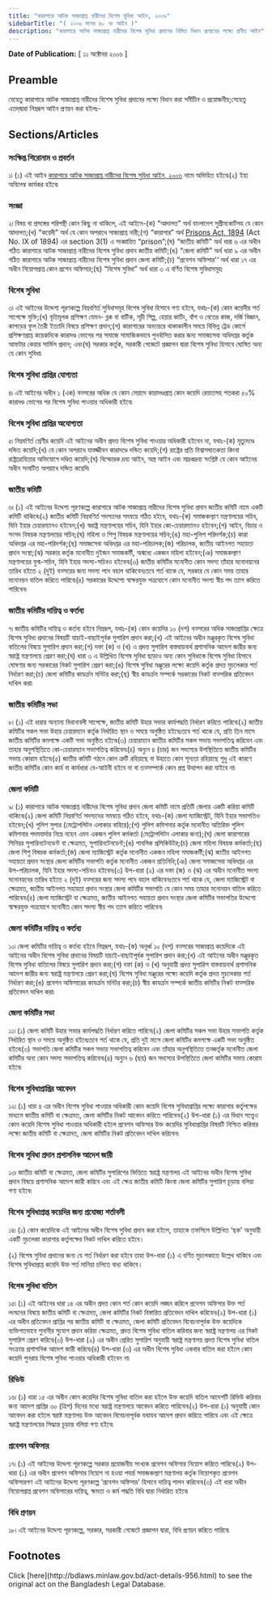 ```yaml
---
title: "কারাগারে আটক সাজাপ্রাপ্ত নারীদের বিশেষ সুবিধা আইন, ২০০৬"
sidebarTitle: "( ২০০৬ সনের ৪৮ নং আইন )"
description: "কারাগারে আটক সাজাপ্রাপ্ত নারীদের বিশেষ সুবিধা প্রদানের নিমিত্ত বিধান প্রণয়নের লক্ষ্যে প্রণীত আইন"
---
```


**Date of Publication:** [ ১১ অক্টোবর ২০০৬ ]

## Preamble

যেহেতু কারাগারে আটক সাজাপ্রাপ্ত নারীদের বিশেষ সুবিধা প্রদানের লক্ষ্যে বিধান করা সমীচীন ও প্রয়োজনীয়;সেহেতু এতদ্‌দ্বারা নিম্নরূপ আইন প্রণয়ন করা হইলঃ-

## Sections/Articles

### সংক্ষিপ্ত শিরোনাম ও প্রবর্তন

১৷ (১) এই আইন [কারাগারে আটক সাজাপ্রাপ্ত নারীদের বিশেষ সুবিধা আইন, ২০০৬](/act-956.html "কারাগারে আটক সাজাপ্রাপ্ত নারীদের বিশেষ সুবিধা আইন, ২০০৬") নামে অভিহিত হইবে৷(২) ইহা অবিলেম্ব কার্যকর হইবে৷

### সংজ্ঞা

২৷ বিষয় বা প্রসঙ্গের পরিপন্থী কোন কিছু না থাকিলে, এই আইনে-(ক) “আদালত” অর্থ বাংলাদেশ সুপ্রীমকোর্টসহ যে কোন আদালত;(খ) “কয়েদী” অর্থ যে কোন অপরাধে সাজাপ্রাপ্ত নারী;(গ) “কারাগার” অর্থ [Prisons Act, 1894](/act-69.html "Prisons Act, 1894") (Act No. IX of 1894) এর section 3(1) এ সংজ্ঞায়িত “prison”;(ঘ) “জাতীয় কমিটি” অর্থ ধারা ৬ এর অধীন গঠিত কারাগারে আটক সাজাপ্রাপ্ত নারীদের বিশেষ সুবিধা প্রদান জাতীয় কমিটি;(ঙ) “জেলা কমিটি” অর্থ ধারা ৯ এর অধীন গঠিত কারাগারে আটক সাজাপ্রাপ্ত নারীদের বিশেষ সুবিধা প্রদান জেলা কমিটি;(চ) “প্রবেশন অফিসার'‘ অর্থ ধারা ১৭ এর অধীন নিয়োগপ্রাপ্ত কোন প্রশেন অফিসার;(ছ) “বিশেষ সুবিধা” অর্থ ধারা ৩ এ বর্ণিত বিশেষ সুবিধাসমূহ৷

### বিশেষ সুবিধা

৩৷ এই আইনের উদ্দেশ্য পূরণকল্পে নিম্নবণির্ত সুবিধাসমূহ বিশেষ সুবিধা হিসাবে গণ্য হইবে, যথাঃ-(ক) কোন কয়েদীর শর্ত সাপেক্ষে মুক্তি;(খ) বৃত্তিমূলক প্রশিক্ষণ যেমন- ব্লক বা বাটিক, সূচী শিল্প, হেয়ার কাটিং, বাঁশ ও বেতের কাজ, দর্জি বিজ্ঞান, কাপড়ের ফুল তৈরী ইত্যাদি বিষয়ে প্রশিক্ষণ প্রদান;(গ) কারাগারের অভ্যন্তরে থাকাকালীন সময়ে বিভিন্ন ট্রেড কোর্সে প্রশিক্ষণপ্রাপ্ত কয়েকদিকে কারাদণ্ড ভোগের পর সমাজে সামাজিকভাবে পুনর্বাসিত করার জন্য সমাজসেবা অধিদপ্তর কর্তৃক আফটার কেয়ার সার্ভিস প্রদান; এবং(ঘ) সরকার কর্তৃক, সরকারী গেজেটে প্রজ্ঞাপন দ্বারা বিশেষ সুবিধা হিসাবে ঘোষিত অন্য যে কোন সুবিধা৷

### বিশেষ সুবিধা প্রাপ্তির যোগ্যতা

৪৷ এই আইনের অধীন ১ (এক) বত্সরের অধিক যে কোন মেয়াদে কারাদণ্ডপ্রাপ্ত কোন কয়েদি রেয়াতসহ শতকরা ৫০% কারাদণ্ড ভোগের পর বিশেষ সুবিধা পাওয়ার অধিকারী হইবে৷

### বিশেষ সুবিধা প্রাপ্তির অযোগ্যতা

৫৷ নিম্নবণির্ত শ্রেণীর কয়েদি এই আইনের অধীন প্রদত্ত বিশেষ সুবিধা পাওয়ার অধিকারী হইবেন না, যথাঃ-(ক) মৃত্যুদণ্ডে দন্ডিত কয়েদি;(খ) যে কোন অপরাধে যাবজ্জীবন কারাদণ্ডে দন্ডিত কয়েদি;(গ) রাষ্ট্রের প্রতি বিশ্বাসঘাতকতা কিংবা রাষ্ট্রদ্রোহিতার অভিযোগে দণ্ডিত কয়েদি;(ঘ) বিস্ফোরক দ্রব্য আইন, অস্ত্র আইন এবং মাদ্রকদ্রব্য সংশ্লিষ্ট যে কোন আইনের অধীন সংঘটিত অপরাধে দন্ডিত কয়েদি৷

### জাতীয় কমিটি

৬৷ (১) এই আইনের উদ্দেশ্য পূরণকল্পে কারাগারে আটক সাজাপ্রাপ্ত নারীদের বিশেষ সুবিধা প্রদান জাতীয় কমিটি নামে একটি কমিটি থাকিবে৷(২) জাতীয় কমিটি নিম্নবণির্ত সদস্যদের সমন্বয়ে গঠিত হইবে, যথাঃ-(ক) সমাজকল্যাণ মন্ত্রণালয়ের সচিব, যিনি ইহার চেয়ারম্যানও হইবেন;(খ) স্বরাষ্ট্র মন্ত্রণালয়ের সচিব, যিনি ইহার কো-চেয়ারম্যানও হইবেন;(গ) আইন, বিচার ও সংসদ বিষয়ক মন্ত্রণালয়ের সচিব;(ঘ) মহিলা ও শিশু বিষয়ক মন্ত্রণালয়ের সচিব;(ঙ) মহা-পুলিশ পরিদর্শক;(চ) কারা অধিদপ্তর এর মহা-পরিদর্শক;(ছ) সমাজসেবা অধিদপ্তর এর মহা-পরিচালক;(জ) পরিচালক, জাতীয় আইনগত সহায়তা প্রদান সংস্থা;(ঝ) সরকার কর্তৃক মনোনীত দুইজন সমাজকর্মী, অন্মধ্যে একজন মহিলা হইবেন;(ঞ) সমাজকল্যাণ মন্ত্রণালয়ের যুগ্ম-সচিব, যিনি ইহার সদস্য-সচিবও হইবেন৷(৩) জাতীয় কমিটির মনোনীত কোন সদস্য তাঁহার মনোনয়নের তারিখ হইতে ২ (দুই) বত্সরের জন্য সদস্য পদে বহাল থাকিবেনঃতবে শর্ত থাকে যে, সরকার যে কোন সময় তাহার মনোনয়ন বাতিল করিতে পারিবে৷(৪) সরকারের উদ্দেশ্যে স্বাক্ষরযুক্ত পত্রযোগে কোন মনোনীত সদস্য স্বীয় পদ ত্যাগ করিতে পারিবেন৷

### জাতীয় কমিটির দায়িত্ব ও কর্তব্য

৭৷ জাতীয় কমিটির দায়িত্ব ও কর্তব্য হইবে নিম্নরূপ, যথাঃ-(ক) কোন কয়েদির ১০ (দশ) বত্সরের অধিক সাজাপ্রাপ্তির ক্ষেত্রে বিশেষ সুবিধা প্রদানের বিষয়টি যাচাই-বাছাইপূর্বক সুপারিশ প্রদান করা;(খ) এই আইনের অধীন মঞ্জুরকৃত বিশেষ সুবিধা বাতিলের বিষয়ে সুপারিশ প্রদান করা;(গ) দফা (ক) ও (খ) এ প্রদত্ত সুপারিশ বাস্তবায়নার্থ প্রশাসনিক আদেশ জারীর জন্য স্বরাষ্ট্র মন্ত্রণালয়ে প্রেরণ করা;(ঘ) ধারা ৩ এ উল্লিখিত বিশেষ সুবিধা ছাড়াও অন্য কোন সুবিধাকে বিশেষ সুবিধা হিসাবে ঘোষণার জন্য সরকারের নিকট সুপারিশ প্রেরণ করা;(ঙ) বিশেষ সুবিধা মঞ্জুরের লক্ষ্যে কয়েদি কর্তৃক প্রদত্ত মুচলেকার শর্ত নির্ধারণ করা;(চ) জেলা কমিটির কাযর্ক্রম মনিটর করা;(ছ) স্বীয় কাযর্ক্রম সম্পর্কে সরকারের নিকট বাত্সরিক প্রতিবেদন দাখিল করা৷

### জাতীয় কমিটির সভা

৮৷ (১) এই ধারার অন্যান্য বিধানাবলী সাপেক্ষে, জাতীয় কমিটি উহার সভার কার্যপদ্ধতি নির্ধারণ করিতে পারিবে৷(২) জাতীয় কমিটির সকল সভা উহার চেয়ারম্যান কর্তৃক নির্ধারিত স্থান ও সময়ে অনুষ্ঠিত হইবেঃতবে শর্ত থাকে যে, প্রতি তিন মাসে জাতীয় কমিটির কমপক্ষে একটি সভা অনুষ্ঠিত হইবে৷(৩) চেয়ারম্যান জাতীয় কমিটির সকল সভায় সভাপতিত্ব করিবেন এবং তাহার অনুপস্থিতিতে কো-চেয়ারম্যান সভাপতিত্ব করিবেন৷(৪) অন্যুন ৪ (চার) জন সদস্যের উপস্থিতিতে জাতীয় কমিটির সভায় কোরাম হইবে৷(৫) জাতীয় কমিটি গঠনে কোন ত্রুটি রহিয়াছে বা উহাতে কোন শূন্যতা রহিয়াছে শুধু এই কারণে জাতীয় কমিটির কোন কার্য বা কার্যধারা বে-আইনী হইবে না বা তত্সম্পর্কে কোন প্রশ্ন উত্থাপন করা যাইবে না৷

### জেলা কমিটি

৯৷ (১) কারাগারে আটক সাজাপ্রাপ্ত নারীদের বিশেষ সুবিধা প্রদান জেলা কমিটি নামে প্রতিটি জেলায় একটি করিয়া কমিটি থাকিবে৷(২) জেলা কমিটি নিম্নবণির্ত সদস্যদের সমন্বয়ে গঠিত হইবে, যথাঃ-(ক) জেলা ম্যাজিস্ট্রেট, যিনি ইহার সভাপতিও হইবেন;(খ) পুলিশ সুপার (মেট্রোপলিটন এলাকার বাহিরে);(গ) পুলিশ কমিশনার কর্তৃক মনোনীত অতিরিক্ত পুলিশ কমিশনার পদমযার্দার নিম্নে নহেন এমন একজন পুলিশ কর্মকর্তা (মেট্রোপলিটন এলাকার জন্য);(ঘ) জেলা কারাগারের সিনিয়র সুপারিনটেনডেন্ট বা ক্ষেত্রমত, সুপারিনটেনডেন্ট;(ঙ) পাবলিক প্রসিকিউটর;(চ) জেলা মহিলা বিষয়ক কর্মকর্তা;(ছ) জেলা শিশু বিষয়ক কর্মকর্তা;(জ) জেলা ম্যাজিস্ট্রেট কর্তৃক মনোনীত একজন মহিলা সমাজকর্মী;(ঝ) জাতীয় আইনগত সহায়তা প্রদান সংস্থার জেলা কমিটির সভাপতি কর্তৃক মনোনীত একজন প্রতিনিধি;(ঞ) জেলা সমাজসেবা অধিদপ্তর এর উপ-পরিচালক, যিনি ইহার সদস্য-সচিবও হইবেন৷(৩) উপ-ধারা (২) এর দফা (জ) ও (ঝ) এর অধীন মনোনীত সদস্য মনোনয়নের তারিখ হইতে ২ (দুই) বত্সরের জন্য সদস্য পদে বহাল থাকিবেনঃতবে শর্ত থাকে যে, জেলা ম্যাজিস্ট্রেট বা ক্ষেত্রমত, জাতীয় আইনগত সহায়তা প্রদান সংস্থার জেলা কমিটির সভাপতি যে কোন সময় তাহার মনোনয়ন বাতিল করিতে পারিবেন৷(৪) জেলা ম্যাজিস্ট্রেট বা ক্ষেত্রমত, জাতীয় আইনগত সহায়তা প্রদান সংস্থার জেলা কমিটির সভাপতির উদ্দেশ্যে স্বাক্ষরযুক্ত পত্রযোগে মনোনীত কোন সদস্য স্বীয় পদ ত্যাগ করিতে পারিবেন৷

### জেলা কমিটির দায়িত্ব ও কর্তব্য

১০৷ জেলা কমিটির দায়িত্ব ও কর্তব্য হইবে নিম্নরূপ, যথাঃ-(ক) অনূর্ধ্ব ১০ (দশ) বত্সরের সাজাপ্রাপ্ত কয়েদিকে এই আইনের অধীন বিশেষ সুবিধা প্রদানের বিষয়টি যাচাই-বাছাইপূর্বক সুপারিশ প্রদান করা;(খ) এই আইনের অধীন মঞ্জুরকৃত বিশেষ সুবিধা বাতিলের বিষয়ে সুপারিশ প্রদান করা;(গ) দফা (ক) ও (খ) অনুযায়ী প্রদত্ত সুপারিশ বাস্তবায়নার্থ প্রশাসনিক আদেশ জারীর জন্য স্বরাষ্ট্র মন্ত্রণালয়ে প্রেরণ করা;(ঘ) বিশেষ সুবিধা মঞ্জুরের লক্ষ্যে কয়েদি কর্তৃক প্রদত্ত মুচলেকার শর্ত নির্ধারণ করা;(ঙ) প্রবেশন অফিসারের কাযর্ক্রম মনিটর করা;(চ) স্বীয় কাযর্ক্রম সম্পর্কে জাতীয় কমিটির নিকট বাত্সরিক প্রতিবেদন দাখিল করা৷

### জেলা কমিটির সভা

১১৷ (১) জেলা কমিটি উহার সভার কার্যপদ্ধতি নির্ধারণ করিতে পারিবে৷(২) জেলা কমিটির সকল সভা উহার সভাপতি কর্তৃক নির্ধারিত স্থান ও সময়ে অনুষ্ঠিত হইবেঃতবে শর্ত থাকে যে, প্রতি দুই মাসে জেলা কমিটির কমপক্ষে একটি সভা অনুষ্ঠিত হইবে৷(৩) সভাপতি জেলা কমিটির সকল সভায় সভাপতিত্ব করিবেন এবং তাঁহার অনুপস্থিতিতে তত্কর্তৃক মনোনীত জেলা কমিটির অন্য কোন সদস্য সভাপতিত্ব করিবেন৷(৪) অন্যুন ৬ (ছয়) জন সদস্যের উপস্থিতিতে জেলা কমিটির সভায় কোরাম হইবে৷

### বিশেষ সুবিধাপ্রাপ্তির আবেদন

১২৷ (১) ধারা ৪ এর অধীন বিশেষ সুবিধা পাওয়ার অধিকারী কোন কয়েদি বিশেষ সুবিধাপ্রাপ্তির লক্ষ্যে কারাগার কর্তৃপক্ষের মাধ্যমে জাতীয় কমিটি বা ক্ষেত্রমত, জেলা কমিটির নিকট আবেদন করিতে পারিবেন৷(২) উপ-ধারা (১) এর বিধান সত্ত্বেও কোন কয়েদি বিশেষ সুবিধা পাওয়ার অধিকারী হইলে প্রবেশন অফিসার উক্ত কয়েদির সুবিধাপ্রাপ্তির বিষয়টি নিশ্চিত করিবার লক্ষ্যে জাতীয় কমিটি বা ক্ষেত্রমত, জেলা কমিটির নিকট প্রতিবেদন দাখিল করিবেন৷

### বিশেষ সুবিধা প্রদান প্রশাসনিক আদেশ জারী

১৩৷ জাতীয় কমিটি বা ক্ষেত্রমত, জেলা কমিটির সুপারিশের ভিত্তিতে স্বরাষ্ট্র মন্ত্রণালয় এই আইনের অধীন বিশেষ সুবিধা প্রদান বিষয়ে প্রশাসনিক আদেশ জারী করিবে এবং এই ক্ষেত্র জাতীয় কমিটি কিংবা জেলা কমিটির সুপারিশ চূড়ান্ত বলিয়া গণ্য হইবে৷

### বিশেষ সুবিধাপ্রাপ্ত কয়েদির জন্য প্রযোজ্য শর্তাবলী

১৪৷ (১) কোন কয়েদিকে এই আইনের অধীন বিশেষ সুবিধা প্রদান করা হইলে, তাহাকে তফসিলে উল্লিখিত ‘ছক' অনুযায়ী একটি মুচলেকা কারাগার কর্তৃপক্ষের নিকট দাখিল করিতে হইবে।

(২) বিশেষ সুবিধা প্রদানের জন্য যে শর্ত নির্ধারণ করা হইবে তাহা উপ-ধারা (১) এ বর্ণিত মুচলেকাতে উল্লেখ থাকিবে এবং বিশেষ সুবিধাপ্রাপ্ত কয়েদি উক্ত শর্ত মানিয়া চলিতে বাধ্য থাকিবে।

### বিশেষ সুবিধা বাতিল

১৫৷ (১) এই আইনের ধারা ১৪ এর অধীন প্রদত্ত কোন শর্ত কোন কয়েদি লঙ্ঘন করিলে প্রবেশন অফিসার উক্ত শর্ত লংঘনের বিষয়ে জাতীয় কমিটি বা ক্ষেত্রমত, জেলা কমিটির নিকট বিস্তারিত প্রতিবেদন দাখিল করিবেন৷(২) উপ-ধারা (১) এর অধীন প্রতিবেদন প্রাপ্তির পর জাতীয় কমিটি বা ক্ষেত্রমত, জেলা কমিটি প্রতিবেদন বিবেচনাপূর্বক উক্ত কয়েদিকে ব্যক্তিগতভাবে শুনানীর সুযোগ প্রদান করিয়া ক্ষেত্রমত, প্রদত্ত বিশেষ সুবিধা বাতিল করিবার জন্য স্বরাষ্ট্র মন্ত্রণালয় এর নিকট সুপারিশ প্রেরণ করিবে৷(৩) উপ-ধারা (২) এর অধীন প্রেরিত সুপারিশ অনুযায়ী স্বরাষ্ট্র মন্ত্রণালয় প্রদত্ত বিশেষ সুবিধা বাতিল সংক্রান্ত প্রশাসনিক আদেশ জারী করিবে৷(৪) উপ-ধারা (৩) এর অধীন বিশেষ সুবিধা একবার বাতিল করা হইলে কোন কয়েদি পুনরায় বিশেষ সুবিধা পাওয়ার অধিকারী হইবেন না৷

### রিভিউ

১৬৷ (১) ধারা ১৫ এর অধীন কোন কয়েদির বিশেষ সুবিধা বাতিল করা হইলে উক্ত কয়েদি বাতিল আদেশটি রিভিউ করিবার জন্য আদেশ প্রাপ্তির ৩০ (ত্রিশ) দিনের মধ্যে স্বরাষ্ট্র মন্ত্রণালয়ে আবেদন করিতে পারিবেন৷(২) উপ-ধারা (১) অনুযায়ী কোন আবেদন করা হইলে স্বরাষ্ট মন্ত্রণালয় উক্ত আবেদন বিবেচনাপূর্বক যথাযথ আদেশ প্রদান করিতে পারিবে এবং এই ক্ষেত্রে স্বরাষ্ট্র মন্ত্রণালয়ের সিদ্ধান্ত চূড়ান্ত বলিয়া গণ্য হইবে৷

### প্রবেশন অফিসার

১৭৷ (১) এই আইনের উদ্দেশ্য পূরণকল্পে সরকার প্রয়োজনীয় সংখ্যক প্রবেশন অফিসার নিয়োগ করিতে পারিবে৷(২) উপ-ধারা (১) এর অধীন প্রবেশন অফিসার নিয়োগ না হওয়া পযর্ন্ত সমাজকল্যাণ মন্ত্রণালয় কর্তৃক নিয়োগকৃত প্রবেশন অফিসারগণ এই আইনের উদ্দেশ্য পূরণকল্পে ‘প্রবেশন অফিসার' হিসাবে দায়িত্ব্‌ পালন করিবেন৷(৩) এই ধারা অধীন নিয়োগপ্রাপ্ত প্রবেশন অফিসারের দায়িত্ব, ক্ষমতা ও কর্ম পদ্ধতি বিধি দ্বারা নির্ধারিত হইবে৷

### বিধি প্রণয়ন

১৮৷ এই আইনের উদ্দেশ্য পূরণকল্পে, সরকার, সরকারী গেজেটে প্রজ্ঞাপন দ্বারা, বিধি প্রণয়ন করিতে পারিবে৷

## Footnotes

<Note>
  Click [here](http://bdlaws.minlaw.gov.bd/act-details-956.html) to see the original act on the Bangladesh Legal Database.
</Note>

